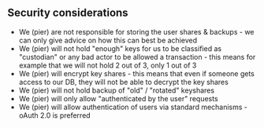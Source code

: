 ## Security considerations

- We (pier) are not responsible for storing the user shares & backups - we can only give advice on how this can best be achieved
- We (pier) will not hold "enough" keys for us to be classified as "custodian" or any bad actor to be allowed a transaction - this means for example that we will not hold 2 out of 3, only 1 out of 3
- We (pier) will encrypt key shares - this means that even if someone gets access to our DB, they will not be able to decrypt the key shares
- We (pier) will not hold backup of "old" / "rotated" keyshares
- We (pier) will only allow "authenticated by the user" requests
- We (pier) will allow authentication of users via standard mechanisms - oAuth 2.0 is preferred
